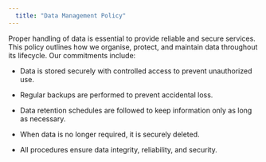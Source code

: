 ```yaml
---
  title: "Data Management Policy"
---
```


Proper handling of data is essential to provide reliable and secure services. This policy outlines how we organise, protect, and maintain data throughout its lifecycle. Our commitments include:

-   Data is stored securely with controlled access to prevent unauthorized use.

-   Regular backups are performed to prevent accidental loss.

-   Data retention schedules are followed to keep information only as long as necessary.

-   When data is no longer required, it is securely deleted.

-   All procedures ensure data integrity, reliability, and security.
